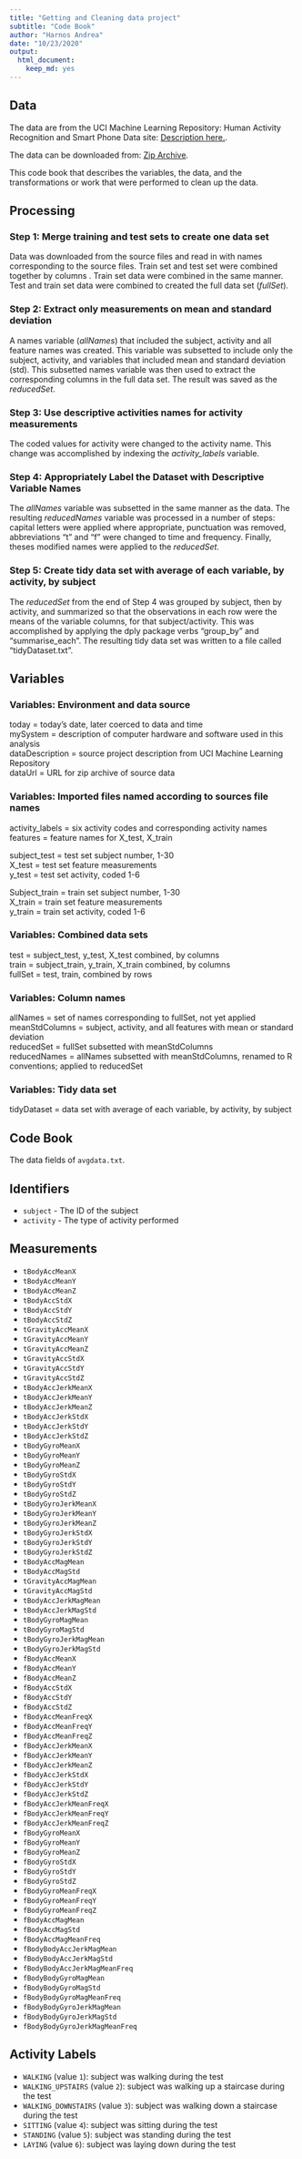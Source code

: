 ```yaml
---
title: "Getting and Cleaning data project"
subtitle: "Code Book"
author: "Harnos Andrea"
date: "10/23/2020"
output: 
  html_document:
    keep_md: yes
---
```



## Data

The  data are from the UCI Machine Learning Repository: Human Activity Recognition and Smart Phone Data site: [Description here.](http://archive.ics.uci.edu/ml/datasets/Human+Activity+Recognition+Using+Smartphones). 

The data can be downloaded from: [Zip Archive](https://d396qusza40orc.cloudfront.net/getdata%2Fprojectfiles%2FUCI%20HAR%20Dataset.zip).

This code book that describes the variables, the data, and the transformations or work that were performed to clean up the data.

## Processing

### Step 1: Merge training and test sets to create one data set
Data was downloaded from the source files and read in with names corresponding to the source files. Train set and test set were combined together by columns . Train set data were combined in the same manner.  Test and train set data were combined to created the full data set (*fullSet*).

### Step 2: Extract only measurements on mean and standard deviation
A names variable (*allNames*) that included the subject, activity and all feature names was created. This variable was subsetted to include only the subject, activity, and variables that included mean and standard deviation (std).  This subsetted names variable was then used to extract the corresponding columns in the full data set.  The result was saved as the *reducedSet*.

### Step 3: Use descriptive activities names for activity measurements
The coded values for activity were changed to the activity name. This change was accomplished by indexing the *activity_labels* variable. 

### Step 4: Appropriately Label the Dataset with Descriptive Variable Names
The *allNames* variable was subsetted in the same manner as the data.  The resulting *reducedNames* variable was processed in a number of steps: capital letters were applied where appropriate, punctuation was removed, abbreviations "t" and "f" were changed to time and frequency. Finally, theses modified names were applied to the *reducedSet*.

### Step 5: Create tidy data set with average of each variable, by activity, by subject
The *reducedSet* from the end of Step 4 was grouped by subject, then by activity, and summarized so that the observations in each row were the means of the variable columns, for that subject/activity.  This was accomplished by applying the dply package verbs "group_by" and "summarise_each".  The resulting tidy data set was written to a file called "tidyDataset.txt".


## Variables

### Variables: Environment and data source
today           = today's date, later coerced to data and time  
mySystem        = description of computer hardware and software used in this analysis  
dataDescription = source project description from UCI Machine Learning Repository  
dataUrl         = URL for zip archive of source data  

### Variables: Imported files named according to sources file names
activity_labels = six activity codes and corresponding activity names  
features        = feature names for X_test, X_train  

subject_test    = test set subject number, 1-30  
X_test          = test set feature measurements  
y_test          = test set activity, coded 1-6  
  
Subject_train   = train set subject number, 1-30  
X_train         = train set feature measurements  
y_train         = train set activity, coded 1-6  
  
### Variables: Combined data sets
test            = subject_test, y_test, X_test combined, by columns  
train           = subject_train, y_train, X_train combined, by columns  
fullSet         = test, train, combined by rows  
  
### Variables: Column names
allNames        = set of names corresponding to fullSet, not yet applied  
meanStdColumns  = subject, activity, and all features with mean or standard deviation  
reducedSet      = fullSet subsetted with meanStdColumns  
reducedNames    = allNames subsetted with meanStdColumns, renamed to R conventions; applied to reducedSet  
  
### Variables: Tidy data set                  
tidyDataset     = data set with average of each variable, by activity, by subject                 



## Code Book

The data fields of `avgdata.txt`.

## Identifiers

* `subject` - The ID of the subject
* `activity` - The type of activity performed 

## Measurements

* `tBodyAccMeanX`
* `tBodyAccMeanY`
* `tBodyAccMeanZ`
* `tBodyAccStdX`
* `tBodyAccStdY`
* `tBodyAccStdZ`
* `tGravityAccMeanX`
* `tGravityAccMeanY`
* `tGravityAccMeanZ`
* `tGravityAccStdX`
* `tGravityAccStdY`
* `tGravityAccStdZ`
* `tBodyAccJerkMeanX`
* `tBodyAccJerkMeanY`
* `tBodyAccJerkMeanZ`
* `tBodyAccJerkStdX`
* `tBodyAccJerkStdY`
* `tBodyAccJerkStdZ`
* `tBodyGyroMeanX`
* `tBodyGyroMeanY`
* `tBodyGyroMeanZ`
* `tBodyGyroStdX`
* `tBodyGyroStdY`
* `tBodyGyroStdZ`
* `tBodyGyroJerkMeanX`
* `tBodyGyroJerkMeanY`
* `tBodyGyroJerkMeanZ`
* `tBodyGyroJerkStdX`
* `tBodyGyroJerkStdY`
* `tBodyGyroJerkStdZ`
* `tBodyAccMagMean`
* `tBodyAccMagStd`
* `tGravityAccMagMean`
* `tGravityAccMagStd`
* `tBodyAccJerkMagMean`
* `tBodyAccJerkMagStd`
* `tBodyGyroMagMean`
* `tBodyGyroMagStd`
* `tBodyGyroJerkMagMean`
* `tBodyGyroJerkMagStd`
* `fBodyAccMeanX`
* `fBodyAccMeanY`
* `fBodyAccMeanZ`
* `fBodyAccStdX`
* `fBodyAccStdY`
* `fBodyAccStdZ`
* `fBodyAccMeanFreqX`
* `fBodyAccMeanFreqY`
* `fBodyAccMeanFreqZ`
* `fBodyAccJerkMeanX`
* `fBodyAccJerkMeanY`
* `fBodyAccJerkMeanZ`
* `fBodyAccJerkStdX`
* `fBodyAccJerkStdY`
* `fBodyAccJerkStdZ`
* `fBodyAccJerkMeanFreqX`
* `fBodyAccJerkMeanFreqY`
* `fBodyAccJerkMeanFreqZ`
* `fBodyGyroMeanX`
* `fBodyGyroMeanY`
* `fBodyGyroMeanZ`
* `fBodyGyroStdX`
* `fBodyGyroStdY`
* `fBodyGyroStdZ`
* `fBodyGyroMeanFreqX`
* `fBodyGyroMeanFreqY`
* `fBodyGyroMeanFreqZ`
* `fBodyAccMagMean`
* `fBodyAccMagStd`
* `fBodyAccMagMeanFreq`
* `fBodyBodyAccJerkMagMean`
* `fBodyBodyAccJerkMagStd`
* `fBodyBodyAccJerkMagMeanFreq`
* `fBodyBodyGyroMagMean`
* `fBodyBodyGyroMagStd`
* `fBodyBodyGyroMagMeanFreq`
* `fBodyBodyGyroJerkMagMean`
* `fBodyBodyGyroJerkMagStd`
* `fBodyBodyGyroJerkMagMeanFreq`

## Activity Labels

* `WALKING` (value `1`): subject was walking during the test
* `WALKING_UPSTAIRS` (value `2`): subject was walking up a staircase during the test
* `WALKING_DOWNSTAIRS` (value `3`): subject was walking down a staircase during the test
* `SITTING` (value `4`): subject was sitting during the test
* `STANDING` (value `5`): subject was standing during the test
* `LAYING` (value `6`): subject was laying down during the test
